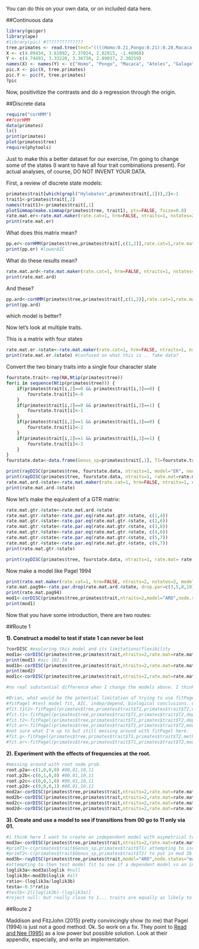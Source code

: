 
You can do this on your own data, or on included data here.


##Continuous data

```r
library(geiger)
library(ape)
#library(pic) #?????????????? 
tree.primates <- read.tree(text="((((Homo:0.21,Pongo:0.21):0.28,Macaca:0.49):0.13,Ateles:0.62):0.38,Galago:1.00);") #using examples from ape 
X <- c(4.09434, 3.61092, 2.37024, 2.02815, -1.46968)
Y <- c(4.74493, 3.33220, 3.36730, 2.89037, 2.30259)
names(X) <- names(Y) <- c("Homo", "Pongo", "Macaca", "Ateles", "Galago")
pic.X <- pic(X, tree.primates)
pic.Y <- pic(Y, tree.primates)
?pic
```

Now, positivitize the contrasts and do a regression through the origin.

##Discrete data

```r
require("corHMM")
##?corHMM
data(primates)
ls()
print(primates)
plot(primates$tree)
require(phytools)
```


Just to make this a better dataset for our exercise, I'm going to change some of the states (I want to have all four trait combinations present).
For actual analyses, of course, DO NOT INVENT YOUR DATA.

First, a review of discrete state models:

```r
primates$trait[which(grepl("Hylobates",primates$trait[,1])),2]<-1
trait1<-primates$trait[,2]
names(trait1)<-primates$trait[,1]
plotSimmap(make.simmap(primates$tree, trait1), pts=FALSE, fsize=0.8)
rate.mat.er<-rate.mat.maker(rate.cat=1, hrm=FALSE, ntraits=1, nstates=2, model="ER")
print(rate.mat.er)
```

What does this matrix mean?

```r
pp.er<-corHMM(primates$tree,primates$trait[,c(1,2)],rate.cat=1,rate.mat=rate.mat.er,node.states="marginal")
print(pp.er) #lowerAIC
```

What do these results mean?

```r
rate.mat.ard<-rate.mat.maker(rate.cat=1, hrm=FALSE, ntraits=1, nstates=2, model="ARD")
print(rate.mat.ard)
```

And these?

```r
pp.ard<-corHMM(primates$tree,primates$trait[,c(1,2)],rate.cat=1,rate.mat=rate.mat.ard,node.states="marginal")
print(pp.ard)
```

which model is better? 

Now let's look at multiple traits.

This is a matrix with four states

```r
rate.mat.er.4state<-rate.mat.maker(rate.cat=1, hrm=FALSE, ntraits=1, nstates=4, model="ER")
print(rate.mat.er.4state) #confused on what this is .. fake data? 
```

Convert the two binary traits into a single four character state

```r
fourstate.trait<-rep(NA,Ntip(primates$tree))
for(i in sequence(Ntip(primates$tree))) {
	if(primates$trait[i,2]==0 && primates$trait[i,3]==0) {
		fourstate.trait[i]<-0
	}	
	if(primates$trait[i,2]==0 && primates$trait[i,3]==1) {
		fourstate.trait[i]<-1
	}	
	if(primates$trait[i,2]==1 && primates$trait[i,3]==0) {
		fourstate.trait[i]<-2
	}	
	if(primates$trait[i,2]==1 && primates$trait[i,3]==1) {
		fourstate.trait[i]<-3
	}	
}
fourstate.data<-data.frame(Genus_sp=primates$trait[,1], T1=fourstate.trait)

print(rayDISC(primates$tree, fourstate.data, ntraits=1, model="ER", node.states="marginal"))
print(rayDISC(primates$tree, fourstate.data, ntraits=1, rate.mat=rate.mat.er.4state, node.states="marginal", model="ARD"))
rate.mat.ard.4state<-rate.mat.maker(rate.cat=1, hrm=FALSE, ntraits=1, nstates=4, model="ARD")
print(rate.mat.ard.4state)
```

Now let's make the equivalent of a GTR matrix:

```r
rate.mat.gtr.4state<-rate.mat.ard.4state
rate.mat.gtr.4state<-rate.par.eq(rate.mat.gtr.4state, c(1,4))
rate.mat.gtr.4state<-rate.par.eq(rate.mat.gtr.4state, c(2,6))
rate.mat.gtr.4state<-rate.par.eq(rate.mat.gtr.4state, c(3,8))
rate.mat.gtr.4state<-rate.par.eq(rate.mat.gtr.4state, c(4,6))
rate.mat.gtr.4state<-rate.par.eq(rate.mat.gtr.4state, c(5,7))
rate.mat.gtr.4state<-rate.par.eq(rate.mat.gtr.4state, c(6,7))
print(rate.mat.gtr.4state)

print(rayDISC(primates$tree, fourstate.data, ntraits=1, rate.mat= rate.mat.gtr.4state, node.states="marginal", model="ARD")) #even lower AIC #rate matrix! 
```


Now make a model like Pagel 1994

```r
print(rate.mat.maker(rate.cat=1, hrm=FALSE, ntraits=2, nstates=2, model="ARD"))
rate.mat.pag94<-rate.par.drop(rate.mat.ard.4state, drop.par=c(3,5,8,10))
print(rate.mat.pag94)
mod1<-corDISC(primates$tree,primates$trait,ntraits=2,model="ARD",node.states="marginal",diagn=FALSE)
print(mod1)
```

Now that you have some introduction, there are two routes:

##Route 1

**1). Construct a model to test if state 1 can never be lost**
```r
?corDISC #exploring this model and its limitations/flexibility
mod1a<-corDISC(primates$tree,primates$trait,ntraits=2,rate.mat=rate.mat.pag94,model="ARD",node.states="marginal",diagn=FALSE)
print(mod1) #aic 102.34
mod1b<-corDISC(primates$tree,primates$trait,ntraits=2,rate.mat=rate.mat.pag94,model="ER",node.states="marginal",diagn=FALSE)
print(mod2) 
mod1c<-corDISC(primates$tree,primates$trait,ntraits=2,rate.mat=rate.mat.pag94,model="SYM",node.states="marginal",diagn=FALSE) 

#no real substantial difference when I change the models above. I think I'll stick with ARD model

#Brian, what would be the potential limitation of trying to use fitPagel for modeling binary correlated traits? I've attempted to set some models up and just explore myself.. As if I were to complete the assignment using this function... 
#fitPagel #test model fit, AIC, indep/depend, biological conclusions. Can 1 be lost?  
#fit.t1t2<-fitPagel(primates$tree,primates$trait$T1,primates$trait$T2,dep.var="xy") #correlated #ARD
#fit.t1<-fitPagel(primates$tree,primates$trait$T1,primates$trait$T2,dep.var="x") #independent #ARD
#fit.t2<-fitPagel(primates$tree,primates$trait$T1,primates$trait$T2,dep.var="y") #independent #ARD
#fit.er<-fitPagel(primates$tree,primates$trait$T1,primates$trait$T2,model="ER") #equal rates, x has two rates depending on the state of y (but equal in forward and backwards rate)
#not sure what I'm up to but still messing around with fitPagel here.
#fit.g<-fitPagel(primates$tree,primates$trait$T1,primates$trait$T2,method="fitDiscrete") #geiger
#fit.er<-fitPagel(primates$tree,primates$trait$T1,primates$trait$T2,model="ER") #equal rates, x has two rates depending on the state of y (but equal in forward and backwards rate)
```
**2). Experiment with the effects of frequencies at the root.**
```r
#messing around with root node prob. 
root.p2a<-c(1,0,0,0) #00,01,10,11
root.p2b<-c(0,1,0,0) #00,01,10,11
root.p2c<-c(0,0,1,0) #00,01,10,11
root.p2d<-c(0,0,0,1) #00,01,10,11
mod2a<-corDISC(primates$tree,primates$trait,ntraits=2,rate.mat=rate.mat.pag94,node.states="marginal",root.p=root.p2a,model="ARD",diagn=FALSE) #lowest AIC with fixed prob of state 00 at ancestral root
mod2b<-corDISC(primates$tree,primates$trait,ntraits=2,rate.mat=rate.mat.pag94,node.states="marginal",root.p=root.p2b,model="ARD",diagn=FALSE)
mod2c<-corDISC(primates$tree,primates$trait,ntraits=2,rate.mat=rate.mat.pag94,node.states="marginal",root.p=root.p2c,model="ARD",diagn=FALSE)
mod2d<-corDISC(primates$tree,primates$trait,ntraits=2,rate.mat=rate.mat.pag94,node.states="marginal",root.p=root.p2d,model="ARD",diagn=FALSE)
```
**3). Create and use a model to see if transitions from 00 go to 11 only via 01.**
```r
#i think here I want to create an independent model with asymetrical transition rates, marginal node states to infer ancestral states at internal nodes, now how do I make one model independent and the other not with corDISC? Use rayDISC (Independence) and corDISC (dependence)
mod3a<-corDISC(primates$tree,primates$trait,ntraits=2,rate.mat=rate.mat.pag94,model="ARD",node.states="marginal",diagn=FALSE) #same as mod1a
#primT1<-c(primates$trait$Genus_sp,primates$trait$T1) attempting to isolate T1 and T2
#primT2<-c(primates$trait$Genus_sp,primates$trait$T2) to put in mod 3b and 3b1 to then sum the log lik of the independent models. 
mod3b<-rayDISC(primates$tree,primates$trait,model="ARD",node.states="marginal") #still running into errors when using primt1 or primt2. rayDISC only working with primates$trait
#attempting to then test model fit to see if a dependent model vs an independent model would be best. #loglikelihood test between summed independent log lik and the dependent log lik 
loglik3a<-mod3a$loglik #null
loglik3b<-mod3b$loglik #alt
ratio<-(loglik3a/loglik3b)
testa<-0.5*ratio
#testb<-2[(loglik3b)-(loglik3a)]
#reject null: but really close to 1... traits are equally as likely to be indep as correlated.

```
##Route 2

Maddison and FitzJohn (2015) pretty convincingly show (to me) that Pagel (1994) is just not a good method. Ok. So work on a fix. They point to [Read and Nee (1995)](http://dx.doi.org/10.1006/jtbi.1995.0047) as a low power but possible solution. Look at their appendix, especially, and write an implementation.
